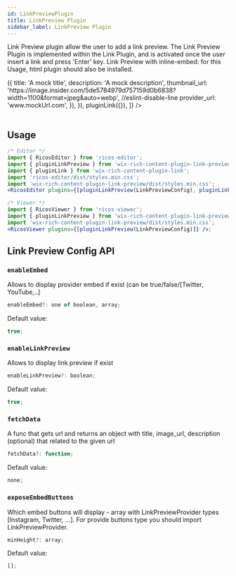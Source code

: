 ```yaml
---
id: LinkPreviewPlugin
title: LinkPreview Plugin
sidebar_label: LinkPreview Plugin
---
```



Link Preview plugin allow the user to add a link preview.
The Link Preview Plugin is implemented within the Link Plugin, and is activated once the user insert a link and press 'Enter' key.
Link Preview with inline-embed: for this Usage, html plugin should also be installed.

<div className="card">
  <RicosEditorWithMobile
    content={createContent('Add an Link Preview - write a link and press enter key')}
    placeholder={'Type here!'}
    plugins={[
      pluginLinkPreview({
        fetchData: () => ({
          title: 'A mock title',
          description: 'A mock description',
          thumbnail_url:
            'https://image.insider.com/5de5784979d757159d0b6838?width=1100&format=jpeg&auto=webp', //eslint-disable-line
          provider_url: 'www.mockUrl.com',
        }),
      }),
      pluginLink({}),
    ]}
  />
</div>
<br />

## Usage

```jsx
/* Editor */
import { RicosEditor } from 'ricos-editor';
import { pluginLinkPreview } from 'wix-rich-content-plugin-link-preview';
import { pluginLink } from 'wix-rich-content-plugin-link';
import 'ricos-editor/dist/styles.min.css';
import 'wix-rich-content-plugin-link-preview/dist/styles.min.css';
<RicosEditor plugins={[pluginLinkPreview(LinkPreviewConfig), pluginLink({})]} />;

/* Viewer */
import { RicosViewer } from 'ricos-viewer';
import { pluginLinkPreview } from 'wix-rich-content-plugin-link-preview/dist/module.viewer';
import 'wix-rich-content-plugin-link-preview/dist/styles.min.css';
<RicosViewer plugins={[pluginLinkPreview(LinkPreviewConfig)]} />;
```

## Link Preview Config API

### `enableEmbed`

Allows to display provider embed if exist (can be true/false/[Twitter, YouTube,..]

```jsx
enableEmbed?: one of boolean, array;
```

Default value:

```jsx
true;
```

### `enableLinkPreview`

Allows to display link preview if exist

```jsx
enableLinkPreview?: boolean;
```

Default value:

```jsx
true;
```

### `fetchData`

A func that gets url and returns an object with title, image_url, description (optional) that related to the given url

```jsx
fetchData?: function;
```

Default value:

```jsx
none;
```

### `exposeEmbedButtons`

Which embed buttons will display - array with LinkPreviewProvider types [Instagram, Twitter, ...].
For provide buttons type you should import LinkPreviewProvider.

```jsx
minHeight?: array;
```

Default value:

```jsx
[];
```

<br />
